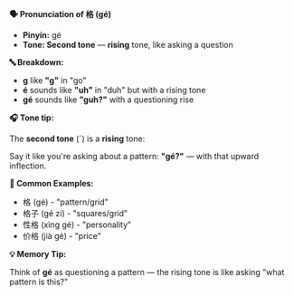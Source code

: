 **🗣️ Pronunciation of 格 (gé)**

- **Pinyin:** gé
- **Tone: Second tone** — **rising** tone, like asking a question

**🔤 Breakdown:**

- **g** like **"g"** in "go"
- **é** sounds like **"uh"** in "duh" but with a rising tone
- **gé** sounds like **"guh?"** with a questioning rise

**🎧 Tone tip:**

The **second tone** (ˊ) is a **rising** tone:

Say it like you're asking about a pattern: **"gé?"** — with that upward inflection.

**📝 Common Examples:**

- 格 (gé) - "pattern/grid"
- 格子 (gé zi) - "squares/grid"
- 性格 (xìng gé) - "personality"
- 价格 (jià gé) - "price"

**💡 Memory Tip:**

Think of **gé** as questioning a pattern — the rising tone is like asking "what pattern is this?"

